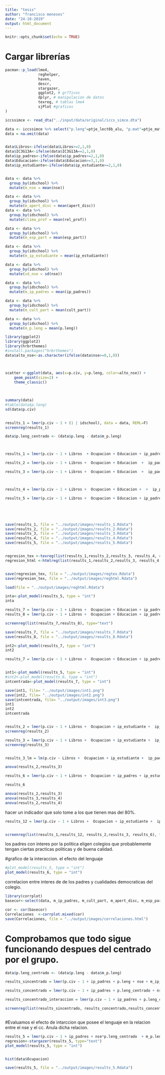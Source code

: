 ```yaml
---
title: "tesis"
author: "francisco meneses"
date: "24-10-2019"
output: html_document
---
```


```r
knitr::opts_chunk$set(echo = TRUE)
```

# Cargar librerías
```r
pacman::p_load(lme4,
               reghelper,
               haven,
               descr,
               stargazer,
               ggplot2, # gr?ficos
               dplyr, # manipulacion de datos
               texreg, # tablas lme4
               sjPlot #graficos
)
```



```r
iccssimce <- read_dta("../input/data/original/iccs_simce.dta")
```


```r
data <- iccssimce %>% select("p.leng"=ptje_lect8b_alu, "p.mat"=ptje_mate8b_alu, "p.nat"=ptje_nat8b_alu, "p.civ"=PV1CIV, "nse"=S_NISB, "ip_estudiante"=S_SINT, "ip_padres"=S_HINT,idschool,apert_disc=S_OPDISC, "cult_part"=S_VALPARTS, esp_part=C_ENGAGE , "Libros"=S_HOMLIT, "Ocupacion" = S_HISEI, "Educacion"=S_HISCED, IC3G13A, rel_prof=S_STUTREL, S_ABUSE) %>% as.data.frame()
data = na.omit(data)


data$Libros<-ifelse(data$Libros>=2,1,0)
data$IC3G13A<-ifelse(data$IC3G13A==2,1,0)
data$ip_padres<-ifelse(data$ip_padres>=2,1,0)
data$Educacion<-ifelse(data$Educacion>=3,1,0)
data$ip_estudiante<-ifelse(data$ip_estudiante>=2,1,0)


data <- data %>%
  group_by(idschool) %>%
  mutate(m_nse = mean(nse))

data <- data %>%
  group_by(idschool) %>%
  mutate(m_apert_disc = mean(apert_disc))
data <- data %>%
  group_by(idschool) %>%
  mutate(clima_prof = mean(rel_prof))

data <- data %>%
  group_by(idschool) %>%
  mutate(m_esp_part = mean(esp_part))

data <- data %>%
  group_by(idschool) %>%
  mutate(m_ip_estudiante = mean(ip_estudiante))

data <- data %>%
  group_by(idschool) %>%
  mutate(sd_nse = sd(nse))

data <- data %>%
  group_by(idschool) %>%
  mutate(m_ip_padres = mean(ip_padres))

data <- data %>%
  group_by(idschool) %>%
  mutate(m_cult_part = mean(cult_part))

data <- data %>%
  group_by(idschool) %>%
  mutate(m_p.leng = mean(p.leng))
```


```r
library(ggplot2)
library(ggplot2)
library(hrbrthemes)
#install.packages("hrbrthemes")
data$alto_nse<-as.character(ifelse(data$nse>=0,1,0))



scatter <-ggplot(data, aes(x=p.civ, y=p.leng, color=alto_nse)) + 
    geom_point(size=2) +
    theme_classic()
  
 
```



```r
summary(data)
#table(data$p.leng)
sd(data$p.civ)
  
```

```r
results_1 = lmer(p.civ ~ 1 + (1 | idschool), data = data, REML=F)
screenreg(results_1)
```








```r

data$p.leng_centrado <- (data$p.leng - data$m_p.leng)



results_1 = lmer(p.civ ~ 1 + Libros  + Ocupacion + Educacion + ip_padres + m_nse +  (1 | idschool), data = data, REML=F)

results_2 = lmer(p.civ ~ 1 + Libros +  Ocupacion + Educacion  +  ip_padres  + m_nse  +  m_cult_part  + (1 | idschool), data = data, REML=F)

results_3 = lmer(p.civ ~ 1 + Libros +  Ocupacion + Educacion  +  ip_padres + m_cult_part   + m_nse  + ip_estudiante +  (1 | idschool), data = data, REML=F)



results_4 = lmer(p.civ ~ 1 + Libros +  Ocupacion + Educacion +  +  ip_padres  + m_nse + ip_estudiante  +  m_cult_part   + p.leng + (1 + p.leng | idschool), data = data, REML=F)

results_5 = lmer(p.civ ~ 1 + Libros +  Ocupacion + Educacion + ip_padres + ip_estudiante  +  m_cult_part  + p.leng*m_nse + (1 + p.leng| idschool), data = data, REML=F) 





save(results_1, file = "../output/images/results_1.Rdata")
save(results_2, file = "../output/images/results_2.Rdata")
save(results_3, file = "../output/images/results_3.Rdata")
save(results_4, file = "../output/images/results_4.Rdata")
save(results_5, file = "../output/images/results_5.Rdata")


regresion_tex <-texreg(list(results_1,results_2,results_3, results_4, results_5 ))
regresion_html <-htmlreg(list(results_1,results_2,results_3, results_4, results_5 ))


save(regresion_tex, file = "../output/images/regtex.Rdata")
save(regresion_tex, file = "../output/images/reghtml.Rdata")

load(file = "../output/images/reghtml.Rdata")

```

```r
inta<-plot_model(results_5, type = "int")
inta

```




```r
results_7 = lmer(p.civ ~ 1 + Libros +  Ocupacion + Educacion + ip_padres + ip_estudiante  + m_ip_padres + m_nse + m_nse*p.leng + (1 + p.leng| idschool), data = data, REML=F)
results_8 = lmer(p.civ ~ 1 + Libros +  Ocupacion + Educacion + ip_padres + ip_estudiante  + m_ip_padres + m_nse + m_nse*p.leng_centrado + (1 + p.leng_centrado| idschool), data = data, REML=F)

screenreg(list(results_7,results_8), type="text")

save(results_7, file = "../output/images/results_7.Rdata")
save(results_8, file = "../output/images/results_8.Rdata")

```

```r
int2<-plot_model(results_7, type = "int")
int2
```



```r

results_7 = lmer(p.civ ~ 1 + Libros +  Ocupacion + Educacion + ip_padres + ip_estudiante  + m_ip_padres + m_nse + Ocupacion*p.leng_centrado + (1 + p.leng_centrado| idschool), data = data, REML=F) 


int1<-plot_model(results_5, type = "int")
#int2<-plot_model(results_6, type = "int")
intcentrada<-plot_model(results_7, type = "int")

save(int1, file= "../output/images/int1.png")
save(int2, file= "../output/images/int2.png")
save(intcentrada, file= "../output/images/int3.png")
int1
int2
intcentrada



```





```r
results_2 = lmer(p.civ ~ 1 + Libros +  Ocupacion + ip_estudiante +  ip_padres + Educacion + p.leng  + m_nse + m_ip_padres +  (1 | idschool), data = data, REML=F)
screenreg(results_2)
```

```r
results_3 = lmer(p.civ ~ 1 + Libros +  Ocupacion + ip_estudiante +  ip_padres + Educacion + p.leng + m_nse + m_ip_padres + (1 + p.leng| idschool), data = data, REML=F) 
screenreg(results_3)


results_3_lm = lm(p.civ ~ Libros +  Ocupacion + ip_estudiante +  ip_padres + Educacion + p.leng,  data = data) 
```


```r
anova(results_2,results_3)
```




```r
results_6 = lmer(p.civ ~ 1 + Libros +  Ocupacion + ip_padres + ip_estudiante + Educacion + p.leng*m_nse + m_ip_padres + m_ip_estudiante + (1 + p.leng| idschool), data = data, REML=F) 

results_6

```



```r
anova(results_2,results_3)
anova(results_3,results_4)
anova(results_2,results_4)
```


hacer un indicador que solo tome a los que tienen mas del 80%. 


```r
results_12 = lmer(p.civ ~ 1 + Libros +  Ocupacion + ip_estudiante +  ip_padres + Educacion + m_nse +  (1 | idschool), data = data, REML=F)


screenreg(list(results_1,results_12, results_2,results_3, results_6), type="text")
```

los padres con interes por la politica eligen colegios que probablemente tengan ciertas practicas politicas y de buena calidad. 

#grafico de la interaccion. el efecto del lenguaje 
```r
#plot_model(results_5, type = "int")
plot_model(results_6, type = "int")
```

correlacion entre interes de de los padres y cualidades democraticas del colegio. 
```r

library(corrplot)
basecor<-select(data, m_ip_padres, m_cult_part, m_apert_disc, m_esp_part,m_nse, m_p.leng, p.civ)

cor <- cor(basecor)
Correlaciones  <-corrplot.mixed(cor)
save(Correlaciones, file = "../output/images/correlaciones.html")  

```

# Comprobamos que todo sigue funcionando despues del centrado por el grupo. 
```r

data$p.leng_centrado <- (data$p.leng - data$m_p.leng)

results_sincentrado = lmer(p.civ ~ 1 + ip_padres + p.leng + nse + m_ip_padres + m_ip_estudiante + cult_part + (1 + p.leng| idschool), data = data, REML=F) 

results_concentrado = lmer(p.civ ~ 1 + ip_padres + p.leng_centrado + nse + m_ip_padres + m_ip_estudiante + cult_part + (1 + p.leng_centrado| idschool), data = data, REML=F) 

results_concentrado_interaccion = lmer(p.civ ~ 1 + ip_padres + p.leng_centrado*nse + m_ip_padres + m_ip_estudiante  + (1 + p.leng_centrado| idschool), data = data, REML=F) 

screenreg(list(results_sincentrado, results_concentrado,results_concentrado_interaccion ), type="text")



```


#Evaluamos el efecto de intarccion que posee el lenguaje en la relacion entre el nse y el cc. Anula dicha relacion. 
```r

results_5 = lmer(p.civ ~ 1 + ip_padres + nse*p.leng_centrado  + m_p.leng + m_ip_padres + m_ip_estudiante + (1 + nse| idschool), data = data, REML=F) 
regresion<-stargazer(results_5, type="text")
plot_model(results_5, type = "int")


hist(data$Ocupacion) 

save(results_5, file = "../output/images/results_5.Rdata")



```

